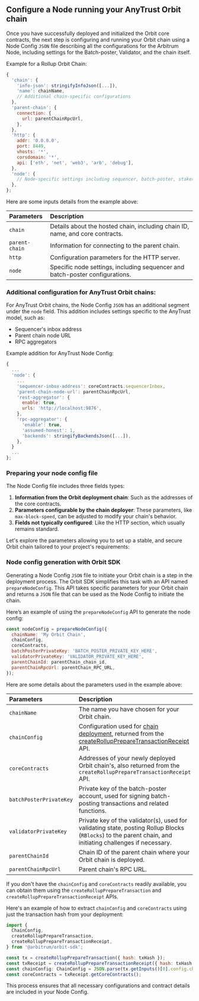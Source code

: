 ## Configure a Node running your AnyTrust Orbit chain

Once you have successfully deployed and initialized the Orbit core contracts, the next step is configuring and running your Orbit chain using a Node Config `JSON` file describing all the configurations for the Arbitrum Node, including settings for the Batch-poster, Validator, and the chain itself.

Example for a Rollup Orbit Chain:

```js
{
  'chain': {
    'info-json': stringifyInfoJson([...]),
    'name': chainName,
    // Additional chain-specific configurations
  },
  'parent-chain': {
    connection: {
      url: parentChainRpcUrl,
    },
  },
  'http': {
    addr: '0.0.0.0',
    port: 8449,
    vhosts: '*',
    corsdomain: '*',
    api: ['eth', 'net', 'web3', 'arb', 'debug'],
  },
  'node': {
    // Node-specific settings including sequencer, batch-poster, staker configurations
  },
};
```

Here are some inputs details from the example above:

| Parameters     | Description                                                                   |
| :------------- | :---------------------------------------------------------------------------- |
| `chain`        | Details about the hosted chain, including chain ID, name, and core contracts. |
| `parent-chain` | Information for connecting to the parent chain.                               |
| `http`         | Configuration parameters for the HTTP server.                                 |
| `node`         | Specific node settings, including sequencer and batch-poster configurations.  |

### Additional configuration for AnyTrust Orbit chains:

For AnyTrust Orbit chains, the Node Config `JSON` has an additional segment under the `node` field. This addition includes settings specific to the AnyTrust model, such as:

- Sequencer's inbox address
- Parent chain node URL
- RPC aggregators

Example addition for AnyTrust Node Config:

```js
{
  ...
  'node': {
    ...
    'sequencer-inbox-address': coreContracts.sequencerInbox,
    'parent-chain-node-url': parentChainRpcUrl,
    'rest-aggregator': {
      enable: true,
      urls: 'http://localhost:9876',
    },
    'rpc-aggregator': {
      'enable': true,
      'assumed-honest': 1,
      'backends': stringifyBackendsJson([...]),
    },
  }
  ...
};
```

### Preparing your node config file

The Node Config file includes three fields types:

1. **Information from the Orbit deployment chain**: Such as the addresses of the core contracts.
2. **Parameters configurable by the chain deployer**: These parameters, like `max-block-speed`, can be adjusted to modify your chain's behavior.
3. **Fields not typically configured**: Like the HTTP section, which usually remains standard.

Let's explore the parameters allowing you to set up a stable, and secure Orbit chain tailored to your project's requirements:

### Node config generation with Orbit SDK

Generating a Node Config `JSON` file to initiate your Orbit chain is a step in the deployment process. The Orbit SDK simplifies this task with an API named `prepareNodeConfig`. This API takes specific parameters for your Orbit chain and returns a `JSON` file that can be used as the Node Config to initiate the chain.

Here’s an example of using the `prepareNodeConfig` API to generate the node config:

```js
const nodeConfig = prepareNodeConfig({
  chainName: 'My Orbit Chain',
  chainConfig,
  coreContracts,
  batchPosterPrivateKey: 'BATCH_POSTER_PRIVATE_KEY_HERE',
  validatorPrivateKey: 'VALIDATOR_PRIVATE_KEY_HERE',
  parentChainId: parentChain_chain_id,
  parentChainRpcUrl: parentChain_RPC_URL,
});
```

Here are some details about the parameters used in the example above:

| Parameters                | Description                                                                                                                                                                                                                           |
| :------------------------ | :------------------------------------------------------------------------------------------------------------------------------------------------------------------------------------------------------------------------------------ |
| `chainName`               | The name you have chosen for your Orbit chain.                                                                                                                                                                                        |
| `chainConfig`             | Configuration used for [chain deployment](orbit-sdk-deploying-rollup-chain#4-chainconfig), returned from the [createRollupPrepareTransactionReceipt](orbit-sdk-deploying-rollup-chain#createrolluppreparetransactionrequest-api) API. |
| `coreContracts`           | Addresses of your newly deployed Orbit chain's, also returned from the `createRollupPrepareTransactionReceipt` API.                                                                                                                   |
| `batchPosterPrivateKey  ` | Private key of the batch-poster account, used for signing batch-posting transactions and related functions.                                                                                                                           |
| `validatorPrivateKey`     | Private key of the validator(s), used for validating state, posting Rollup Blocks (`RBlocks`) to the parent chain, and initiating challenges if necessary.                                                                            |
| `parentChainId`           | Chain ID of the parent chain where your Orbit chain is deployed.                                                                                                                                                                      |
| `parentChainRpcUrl`       | Parent chain's RPC URL.                                                                                                                                                                                                               |

If you don't have the `chainConfig` and `coreContracts` readily available, you can obtain them using the `createRollupPrepareTransaction` and `createRollupPrepareTransactionReceipt` APIs.

Here's an example of how to extract `chainConfig` and `coreContracts` using just the transaction hash from your deployment:

```js
import {
  ChainConfig,
  createRollupPrepareTransaction,
  createRollupPrepareTransactionReceipt,
} from '@arbitrum/orbit-sdk';

const tx = createRollupPrepareTransaction({ hash: txHash });
const txReceipt = createRollupPrepareTransactionReceipt({ hash: txHash });
const chainConfig: ChainConfig = JSON.parse(tx.getInputs()[0].config.chainConfig);
const coreContracts = txReceipt.getCoreContracts();
```

This process ensures that all necessary configurations and contract details are included in your Node Config.
